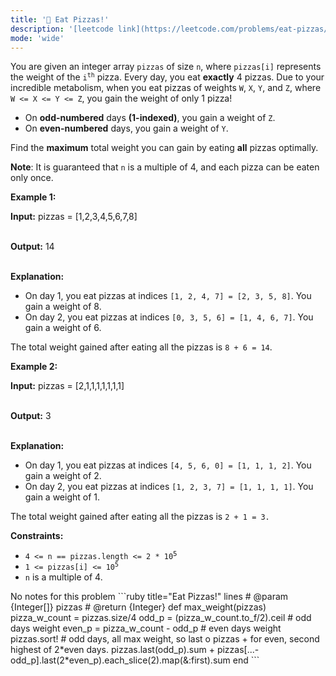 ```yaml
---
title: '🧀 Eat Pizzas!'
description: '[leetcode link](https://leetcode.com/problems/eat-pizzas/description/)'
mode: 'wide'
---
```

<Tabs>
  <Tab title="Question" icon="circle-question" iconType="regular">
    <Card>
      <p>You are given an integer array <code>pizzas</code> of size <code>n</code>, where <code>pizzas[i]</code> represents the weight of the <code>i<sup>th</sup></code> pizza. Every day, you eat <strong>exactly</strong> 4 pizzas. Due to your incredible metabolism, when you eat pizzas of weights <code>W</code>, <code>X</code>, <code>Y</code>, and <code>Z</code>, where <code>W &lt;= X &lt;= Y &lt;= Z</code>, you gain the weight of only 1 pizza!</p>  <ul>  <li>On <strong><span style="box-sizing: border-box; margin: 0px; padding: 0px;">odd-numbered</span></strong> days <strong>(1-indexed)</strong>, you gain a weight of <code>Z</code>.</li>  <li>On <strong>even-numbered</strong> days, you gain a weight of <code>Y</code>.</li> </ul>  <p>Find the <strong>maximum</strong> total weight you can gain by eating <strong>all</strong> pizzas optimally.</p>  <p><strong>Note</strong>: It is guaranteed that <code>n</code> is a multiple of 4, and each pizza can be eaten only once.</p>   <p><strong class="example">Example 1:</strong></p>  <div class="example-block"> <p><strong>Input:</strong> <span class="example-io">pizzas = [1,2,3,4,5,6,7,8]</span></p>  <p><br/> <strong>Output:</strong> <span class="example-io">14</span></p>  <p><br/> <strong>Explanation:</strong></p>  <ul>  <li>On day 1, you eat pizzas at indices <code>[1, 2, 4, 7] = [2, 3, 5, 8]</code>. You gain a weight of 8.</li>  <li>On day 2, you eat pizzas at indices <code>[0, 3, 5, 6] = [1, 4, 6, 7]</code>. You gain a weight of 6.</li> </ul>  <p>The total weight gained after eating all the pizzas is <code>8 + 6 = 14</code>.</p> </div>  <p><strong class="example">Example 2:</strong></p>  <div class="example-block"> <p><strong>Input:</strong> <span class="example-io">pizzas = [2,1,1,1,1,1,1,1]</span></p>  <p><br/> <strong>Output:</strong> <span class="example-io">3</span></p>  <p><br/> <strong>Explanation:</strong></p>  <ul>  <li>On day 1, you eat pizzas at indices <code>[4, 5, 6, 0] = [1, 1, 1, 2]</code>. You gain a weight of 2.</li>  <li>On day 2, you eat pizzas at indices <code>[1, 2, 3, 7] = [1, 1, 1, 1]</code>. You gain a weight of 1.</li> </ul>  <p>The total weight gained after eating all the pizzas is <code>2 + 1 = 3.</code></p> </div>   <p><strong>Constraints:</strong></p>  <ul>  <li><code>4 &lt;= n == pizzas.length &lt;= 2 * 10<sup><span style="font-size: 10.8333px;">5</span></sup></code></li>  <li><code>1 &lt;= pizzas[i] &lt;= 10<sup>5</sup></code></li>  <li><code>n</code> is a multiple of 4.</li> </ul> 
    </Card>
  </Tab>
  <Tab title="Solution" icon="lightbulb" iconType="regular" >
    <Card>
      No notes for this problem
    </Card>
  <Expandable title="code">
    <CodeGroup dropdown>
```ruby title="Eat Pizzas!" lines
# @param {Integer[]} pizzas
# @return {Integer}
def max_weight(pizzas)
  pizza_w_count = pizzas.size/4
  odd_p = (pizza_w_count.to_f/2).ceil # odd days weight
  even_p = pizza_w_count - odd_p # even days weight
  pizzas.sort!
  # odd days, all max weight, so last o pizzas + for even, second highest of 2*even days.
  pizzas.last(odd_p).sum + pizzas[...-odd_p].last(2*even_p).each_slice(2).map(&:first).sum
end
```
    </CodeGroup>
  </Expandable>
  </Tab>
</Tabs>